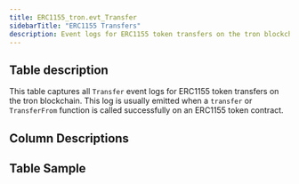 ```yaml
---
title: ERC1155_tron.evt_Transfer
sidebarTitle: "ERC1155 Transfers"
description: Event logs for ERC1155 token transfers on the tron blockchain. 
---
```


## Table description

This table captures all `Transfer` event logs for ERC1155 token transfers on the tron blockchain.
This log is usually emitted when a `transfer` or `TransferFrom` function is called successfully on an ERC1155 token contract.

## Column Descriptions


<ColumnDescriptions tableSchema="erc1155_tron" tableName="evt_transfer" />

## Table Sample


<TableSample tableSchema="erc1155_tron" tableName="evt_transfer" /> 